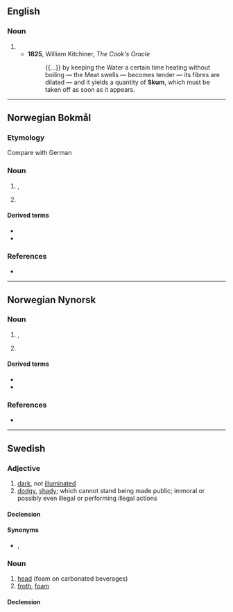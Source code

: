 ==English==

===Noun===
{{en-noun|?}}

# {{obsolete form of|scum|lang=en|gloss=surface impurities|lang=en}}
#* '''1825''', William Kitchiner, ''The Cook's Oracle''
#*: {{...}} by keeping the Water a certain time heating without boiling — the Meat swells — becomes tender — its fibres are dilated — and it yields a quantity of '''Skum''', which must be taken off as soon as it appears.

----

==Norwegian Bokmål==
{{wikipedia|lang=no}}

===Etymology===
Compare with German {{m|de|Schaum}}

===Noun===
{{head|nb|noun|g=n|definite singular|skummet}}

# {{l|en|foam}}, {{l|en|froth}}
# {{qualifier|from soap, shampoo}} {{l|en|lather}}

====Derived terms====
* {{l|nb|barberskum}}
* {{l|nb|skumgummi}}

===References===
* {{R:The Bokmål Dictionary}}

----

==Norwegian Nynorsk==
{{wikipedia|lang=nn}}

===Noun===
{{head|nn|noun|g=n|definite singular|skummet}}

# {{l|en|foam}}, {{l|en|froth}}
# {{qualifier|from soap, shampoo}} {{l|en|lather}}

====Derived terms====
* {{l|nn|barberskum}}
* {{l|nn|skumgummi}}

===References===
* {{R:The Nynorsk Dictionary}}

----

==Swedish==

===Adjective===
{{sv-adj|skummare|skummast}}

# [[dark]], not [[illuminate]]d
# [[dodgy]], [[shady]]; which cannot stand being made public; immoral or possibly even illegal or performing illegal actions

====Declension====
{{sv-adj-reg|alt=skumm}}

====Synonyms====
* {{sense|dark}} {{l|sv|mörk}}, {{l|sv|oupplyst}}

===Noun===
{{sv-noun|n}}

# [[head]] (foam on carbonated beverages)
# [[froth]], [[foam]]

====Declension====
{{sv-infl-noun-n-zero|stem=skumm}}